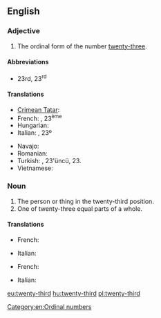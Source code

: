 ==English==

===Adjective===
{{en-adj|-}}

# The ordinal form of the number [[twenty-three]].

====Abbreviations====
* 23rd, 23<sup>rd</sup>

====Translations====
{{trans-top|the ordinal form of the number twenty-three}}
* [[Crimean Tatar]]: {{tø|crh|yigirmi üçünci}}
* French: {{t|fr|vingt-troisième}}, 23<sup>ème</sup>
* Hungarian: {{t+|hu|huszonharmadik}}
* Italian: {{t|it|ventitreesimo}}, 23º
{{trans-mid}}
* Navajo: {{tø|nv|naadįįtááʼ góneʼ}}
* Romanian: {{t|ro|douăzeci și treilea}}
* Turkish: {{t|tr|yirmi üçüncü}}, 23'üncü, 23.
* Vietnamese: {{t|vi|thứ hai mươi ba}}
{{trans-bottom}}

===Noun===
{{en-noun}}

# The person or thing in the twenty-third position.
# One of twenty-three equal parts of a whole.

====Translations====
{{trans-top|person or thing in the twenty-third position}}
* French: {{t|fr|vingt-troisième|m|f}}
{{trans-mid}}
* Italian: {{t|it|ventitreesimo|m}}
{{trans-bottom}}

{{trans-top|one of twenty-three equal parts of a whole}}
* French: {{t|fr|vingt-troisième|m}}
{{trans-mid}}
* Italian: {{t|it|ventitreesimo|m}}
{{trans-bottom}}

[[Category:en:Ordinal numbers]]

[[eu:twenty-third]]
[[hu:twenty-third]]
[[pl:twenty-third]]